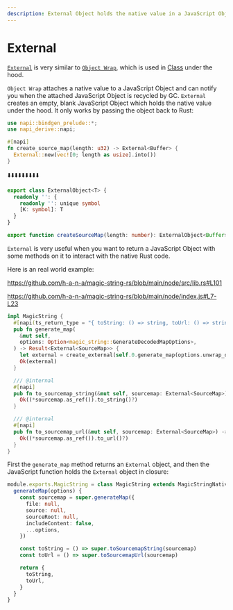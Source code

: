 ```yaml
---
description: External Object holds the native value in a JavaScript Object.
---
```


# External

[`External`](https://nodejs.org/api/n-api.html#napi_create_external) is very similar to [`Object Wrap`](https://nodejs.org/api/n-api.html#object-wrap), which is used in [Class](./class) under the hood.

`Object Wrap` attaches a native value to a JavaScript Object and can notify you when the attached JavaScript Object is recycled by GC. `External` creates an empty, blank JavaScript Object which holds the native value under the hood. It only works by passing the object back to Rust:

```rust filename="lib.rs"
use napi::bindgen_prelude::*;
use napi_derive::napi;

#[napi]
fn create_source_map(length: u32) -> External<Buffer> {
  External::new(vec![0; length as usize].into())
}
```

⬇️⬇️⬇️⬇️⬇️⬇️⬇️⬇️⬇️

```ts filename="index.d.ts"
export class ExternalObject<T> {
  readonly '': {
    readonly '': unique symbol
    [K: symbol]: T
  }
}

export function createSourceMap(length: number): ExternalObject<Buffer>
```

`External` is very useful when you want to return a JavaScript Object with some methods on it to interact with the native Rust code.

Here is an real world example:

https://github.com/h-a-n-a/magic-string-rs/blob/main/node/src/lib.rs#L101

https://github.com/h-a-n-a/magic-string-rs/blob/main/node/index.js#L7-L23

```rust filename="lib.rs"
impl MagicString {
  #[napi(ts_return_type = "{ toString: () => string, toUrl: () => string }")]
  pub fn generate_map(
    &mut self,
    options: Option<magic_string::GenerateDecodedMapOptions>,
  ) -> Result<External<SourceMap>> {
    let external = create_external(self.0.generate_map(options.unwrap_or_default())?);
    Ok(external)
  }

  /// @internal
  #[napi]
  pub fn to_sourcemap_string(&mut self, sourcemap: External<SourceMap>) -> Result<String> {
    Ok((*sourcemap.as_ref()).to_string()?)
  }

  /// @internal
  #[napi]
  pub fn to_sourcemap_url(&mut self, sourcemap: External<SourceMap>) -> Result<String> {
    Ok((*sourcemap.as_ref()).to_url()?)
  }
}
```

First the `generate_map` method returns an `External` object, and then the JavaScript function holds the `External` object in closure:

```ts filename="index.js"
module.exports.MagicString = class MagicString extends MagicStringNative {
  generateMap(options) {
    const sourcemap = super.generateMap({
      file: null,
      source: null,
      sourceRoot: null,
      includeContent: false,
      ...options,
    })

    const toString = () => super.toSourcemapString(sourcemap)
    const toUrl = () => super.toSourcemapUrl(sourcemap)

    return {
      toString,
      toUrl,
    }
  }
}
```
